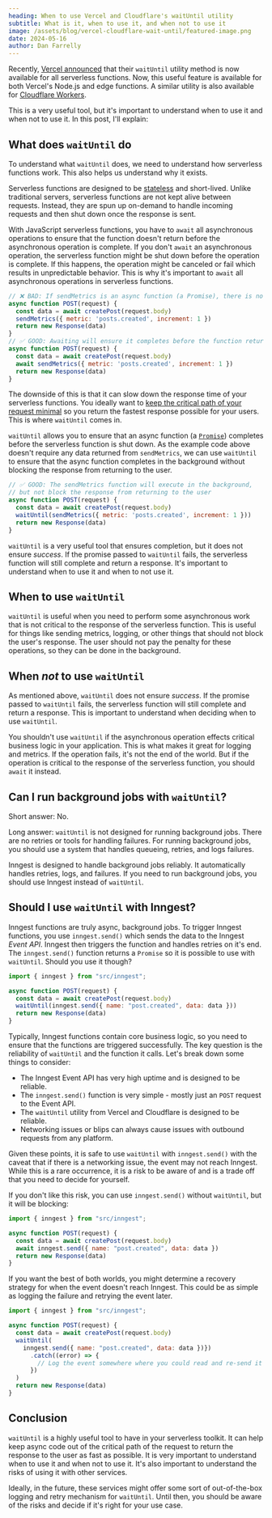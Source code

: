 ```yaml
---
heading: When to use Vercel and Cloudflare's waitUntil utility
subtitle: What is it, when to use it, and when not to use it
image: /assets/blog/vercel-cloudflare-wait-until/featured-image.png
date: 2024-05-16
author: Dan Farrelly
---
```


Recently, [Vercel announced](https://vercel.com/changelog/waituntil-is-now-available-for-vercel-functions) that their `waitUntil` utility method is now available for all serverless functions. Now, this useful feature is available for both Vercel's Node.js and edge functions. A similar utility is also available for [Cloudflare Workers](https://developers.cloudflare.com/workers/runtime-apis/context/#waituntil).

This is a very useful tool, but it's important to understand when to use it and when not to use it. In this post, I'll explain:

## What does `waitUntil` do

To understand what `waitUntil` does, we need to understand how serverless functions work. This also helps us understand why it exists.

Serverless functions are designed to be [stateless](https://www.redhat.com/en/topics/cloud-native-apps/stateful-vs-stateless) and short-lived. Unlike traditional servers, serverless functions are not kept alive between requests. Instead, they are spun up on-demand to handle incoming requests and then shut down once the response is sent.

With JavaScript serverless functions, you have to `await` all asynchronous operations to ensure that the function doesn't return before the asynchronous operation is complete. If you don't `await` an asynchronous operation, the serverless function might be shut down before the operation is complete. If this happens, the operation might be canceled or fail which results in unpredictable behavior. This is why it's important to `await` all asynchronous operations in serverless functions.

```js
// ❌ BAD: If sendMetrics is an async function (a Promise), there is no guarantee it will succeed
async function POST(request) {
  const data = await createPost(request.body)
  sendMetrics({ metric: 'posts.created', increment: 1 })
  return new Response(data)
}
// ✅ GOOD: Awaiting will ensure it completes before the function returns
async function POST(request) {
  const data = await createPost(request.body)
  await sendMetrics({ metric: 'posts.created', increment: 1 })
  return new Response(data)
}
```

The downside of this is that it can slow down the response time of your serverless functions. You ideally want to [keep the critical path of your request minimal](https://www.epicweb.dev/talks/improve-performance-and-reliability-of-your-api-with-events-and-background-functions) so you return the fastest response possible for your users. This is where `waitUntil` comes in.

`waitUntil` allows you to ensure that an async function (a [`Promise`](https://developer.mozilla.org/en-US/docs/Web/JavaScript/Reference/Global_Objects/Promise)) completes before the serverless function is shut down. As the example code above doesn't require any data returned from `sendMetrics`, we can use `waitUntil` to ensure that the async function completes in the background without blocking the response from returning to the user.

```js
// ✅ GOOD: The sendMetrics function will execute in the background,
// but not block the response from returning to the user
async function POST(request) {
  const data = await createPost(request.body)
  waitUntil(sendMetrics({ metric: 'posts.created', increment: 1 }))
  return new Response(data)
}
```

`waitUntil` is a very useful tool that ensures completion, but it does not ensure _success_. If the promise passed to `waitUntil` fails, the serverless function will still complete and return a response. It's important to understand when to use it and when to not use it.

## When to use `waitUntil`

`waitUntil` is useful when you need to perform some asynchronous work that is not critical to the response of the serverless function. This is useful for things like sending metrics, logging, or other things that should not block the user's response. The user should not pay the penalty for these operations, so they can be done in the background.

## When _not_ to use `waitUntil`

As mentioned above, `waitUntil` does not ensure _success_. If the promise passed to `waitUntil` fails, the serverless function will still complete and return a response. This is important to understand when deciding when to use `waitUntil`.

You shouldn't use `waitUntil` if the asynchronous operation effects critical business logic in your application. This is what makes it great for logging and metrics. If the operation fails, it's not the end of the world. But if the operation is critical to the response of the serverless function, you should `await` it instead.

## Can I run background jobs with `waitUntil`?

Short answer: No.

Long answer: `waitUntil` is not designed for running background jobs. There are no retries or tools for handling failures. For running background jobs, you should use a system that handles queueing, retries, and logs failures.

Inngest is designed to handle background jobs reliably. It automatically handles retries, logs, and failures. If you need to run background jobs, you should use Inngest instead of `waitUntil`.

## Should I use `waitUntil` with Inngest?

Inngest functions are truly async, background jobs. To trigger Inngest functions, you use `inngest.send()` which sends the data to the Inngest _Event API_. Inngest then triggers the function and handles retries on it's end. The `inngest.send()` function returns a `Promise` so it is possible to use with `waitUntil`. Should you use it though?

```js
import { inngest } from "src/inngest";

async function POST(request) {
  const data = await createPost(request.body)
  waitUntil(inngest.send({ name: "post.created", data: data }))
  return new Response(data)
}
```

Typically, Inngest functions contain core business logic, so you need to ensure that the functions are triggered successfully. The key question is the reliability of `waitUntil` and the function it calls. Let's break down some things to consider:

* The Inngest Event API has very high uptime and is designed to be reliable.
* The `inngest.send()` function is very simple - mostly just an `POST` request to the Event API.
* The `waitUntil` utility from Vercel and Cloudflare is designed to be reliable.
* Networking issues or blips can always cause issues with outbound requests from any platform.

Given these points, it is safe to use `waitUntil` with `inngest.send()` with the caveat that if there is a networking issue, the event may not reach Inngest. While this is a rare occurrence, it is a risk to be aware of and is a trade off that you need to decide for yourself.

If you don't like this risk, you can use `inngest.send()` without `waitUntil`, but it will be blocking:

```js
import { inngest } from "src/inngest";

async function POST(request) {
  const data = await createPost(request.body)
  await inngest.send({ name: "post.created", data: data })
  return new Response(data)
}
```

If you want the best of both worlds, you might determine a recovery strategy for when the event doesn't reach Inngest. This could be as simple as logging the failure and retrying the event later.

```js
import { inngest } from "src/inngest";

async function POST(request) {
  const data = await createPost(request.body)
  waitUntil(
    inngest.send({ name: "post.created", data: data })})
      .catch((error) => {
        // Log the event somewhere where you could read and re-send it later
      })
  )
  return new Response(data)
}
```

## Conclusion

`waitUntil` is a highly useful tool to have in your serverless toolkit. It can help keep async code out of the critical path of the request to return the response to the user as fast as possible. It is very important to understand when to use it and when not to use it. It's also important to understand the risks of using it with other services.

Ideally, in the future, these services might offer some sort of out-of-the-box logging and retry mechanism for `waitUntil`. Until then, you should be aware of the risks and decide if it's right for your use case.